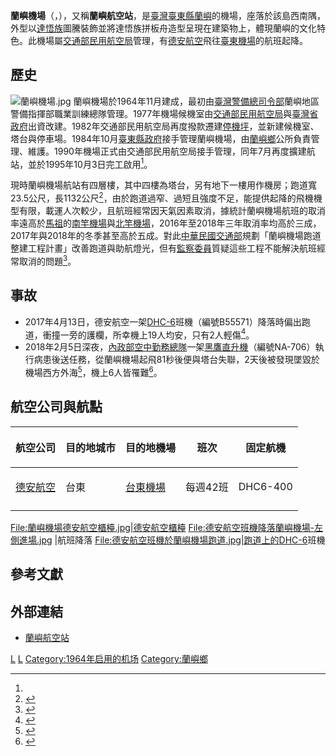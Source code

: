 {{Infobox airport
| name                      = 蘭嶼航空站
| nativename                = {{lang|tao|Seyseykedan No Sikoki No Irala}}<br />{{lang|en|Lanyu Airport}}
| image                     = Lanyu Airport building front 2008.jpg
| image-width               = 280
| caption                   = 
| IATA                      = KYD
| ICAO                      = RCLY
| type                      = 民用
| owner                     =
| operator                  = [[交通部民用航空局|交通部民用航空局]]
| city-served               = [[蘭嶼鄉|蘭嶼鄉]]
| location                  = {{ROC-TW}}[[臺東縣|臺東縣]][[蘭嶼鄉|蘭嶼鄉]]紅頭村漁人151號
| opened                    = {{start date|1964|11}}
| closed                    = <!-- {{end date|YYYY|MM|DD}} -->
| timezone                  = 國家標準時間
| utc                       = UTC+8
| elevation-f               = 44
| coordinates               = {{Coord|22|01|40|N|121|32|05|E|type:airport_region:TW|display=inline,title}}
| latd  =  22 | latm  = 01 | lats  = 40 | latNS  = N
| longd = 121 | longm = 32 | longs = 05 | longEW = E
| website                   = {{URL|http://www.tta.gov.tw/lanyu/index.asp}}
| pushpin_map               = Taiwan
| pushpin_mapsize           = 250
| pushpin_map_caption       = 機場在臺灣的位置
| pushpin_label             = KYD/RCLY
| pushpin_label_position    = left
| r1-number                 = 13/31
| r1-length-m               = 1,132
| r1-surface                = 混凝土
| metric-rwy                = yes
| stat1-header              = 客運量
| stat1-data                = 47,406 人次
| stat2-header              = 貨運量
| stat2-data                = 52.6 公噸
| stat3-header              = 起降架次
| stat3-data                = 2,966 次
| stat-year                 = 2016
| footnotes                 = 參考資料：交通部民用航空局<ref>{{Cite web |url=http://www.caa.gov.tw/APFile/big5/download/ao/1494902577084.pdf |title=民航運輸各機場營運量－按機場分 |accessdate=2017-05-25 |date=2017-05-16 |archive-url=https://web.archive.org/web/20170804175602/http://www.caa.gov.tw/APFile/big5/download/ao/1494902577084.pdf |archive-date=2017-08-04 |dead-url=yes }}</ref>
}}

'''蘭嶼機場'''（{{lang-tao|Seyseykedan No Sikoki No Irala}}，{{airport codes|KYD|RCLY}}），又稱'''蘭嶼航空站'''，是[[臺灣|臺灣]][[臺東縣|臺東縣]][[蘭嶼|蘭嶼]]的機場，座落於該島西南隅，外型以[[達悟族|達悟族]]圖騰裝飾並將達悟族拼板舟造型呈現在建築物上，體現蘭嶼的文化特色。此機場屬[[交通部民用航空局|交通部民用航空局]]管理，有[[德安航空|德安航空]]飛往[[臺東機場|臺東機場]]的航班起降。

== 歷史 ==
[[File:蘭嶼機場.jpg|thumb]]
蘭嶼機場於1964年11月建成，最初由[[臺灣警備總司令部|臺灣警備總司令部]]蘭嶼地區警備指揮部職業訓練總隊管理。1977年機場候機室由[[交通部民用航空局|交通部民用航空局]]與[[臺灣省政府|臺灣省政府]]出資改建。1982年交通部民用航空局再度撥款遷建[[停機坪|停機坪]]，並新建候機室、塔台與停車場。1984年10月[[臺東縣政府|臺東縣政府]]接手管理蘭嶼機場，由[[蘭嶼鄉|蘭嶼鄉]]公所負責管理、維護。1990年機場正式由交通部民用航空局接手管理，同年7月再度擴建航站，並於1995年10月3日完工啟用<ref name=official/>。

現時蘭嶼機場航站有四層樓，其中四樓為塔台，另有地下一樓用作機房；跑道寬23.5公尺，長1132公尺<ref name=official>{{cite web|url=http://www.tta.gov.tw/lanyu/|title=蘭嶼航空站 航站介紹|publisher=蘭嶼航空站|access-date=2011-03-10|archive-date=2021-01-22|archive-url=https://web.archive.org/web/20210122084640/http://www.tta.gov.tw/lanyu/|dead-url=no}}</ref>，由於跑道過窄、過短且強度不足，能提供起降的飛機機型有限，載運人次較少，且航班經常因天氣因素取消，據統計蘭嶼機場航班的取消率遠高於[[馬祖|馬祖]]的[[南竿機場|南竿機場]]與[[北竿機場|北竿機場]]，2016年至2018年三年取消率均高於三成，2017年與2018年的冬季甚至高於五成。對此[[中華民國交通部|中華民國交通部]]規劃「蘭嶼機場跑道整建工程計畫」改善跑道與助航燈光，但有[[監察委員|監察委員]]質疑這些工程不能解決航班經常取消的問題<ref>{{cite news|title=蘭嶼航班取消率遠高馬祖 監委：不符民眾需求|url=https://www.cna.com.tw/news/ahel/201905280177.aspx|publisher=[[中央社|中央社]]|author=盧太城|date=2019-05-28|accessdate=2019-10-26|archive-date=2019-10-26|archive-url=https://web.archive.org/web/20191026092851/https://www.cna.com.tw/news/ahel/201905280177.aspx|dead-url=no}}</ref>。

== 事故==
*2017年4月13日，德安航空一架[[德哈維蘭加拿大DHC-6|DHC-6]]班機（編號B55571）降落時偏出跑道，衝撞一旁的護欄，所幸機上19人均安，只有2人輕傷<ref>{{cite web|url=http://www.taipeitimes.com/News/taiwan/archives/2017/04/14/2003668700|date=2017-04-14|first1=Shelley|last1=Shan|title=Daily Air flight overruns runway on Orchid Island|publisher=[[Taipei_Times|Taipei Times]]|access-date=2019-10-26|archive-date=2019-10-26|archive-url=https://web.archive.org/web/20191026092851/http://www.taipeitimes.com/News/taiwan/archives/2017/04/14/2003668700|dead-url=no}}</ref>。
*2018年2月5日深夜，[[內政部空中勤務總隊|內政部空中勤務總隊]]一架[[黑鷹直升機|黑鷹直升機]]（編號NA-706）執行病患後送任務，從蘭嶼機場起飛81秒後便與塔台失聯，2天後被發現墜毀於機場西方外海<ref>{{Cite news|title=空勤黑鷹直升機蘭嶼空難 運安會：機師訓練不足|url=https://tw.news.yahoo.com/空勤黑鷹直升機蘭嶼空難-運安會-機師訓練不足-101358692.html|publisher=[[中央廣播電台|中央廣播電台]]|author=吳琍君|date=2019-09-24|accessdate=2021-05-15|archive-date=2019-10-26|archive-url=https://web.archive.org/web/20191026092858/https://tw.news.yahoo.com/%E7%A9%BA%E5%8B%A4%E9%BB%91%E9%B7%B9%E7%9B%B4%E5%8D%87%E6%A9%9F%E8%98%AD%E5%B6%BC%E7%A9%BA%E9%9B%A3-%E9%81%8B%E5%AE%89%E6%9C%83-%E6%A9%9F%E5%B8%AB%E8%A8%93%E7%B7%B4%E4%B8%8D%E8%B6%B3-101358692.html|dead-url=no}}</ref>，機上6人皆罹難<ref>{{Cite news|url=https://news.ltn.com.tw/news/life/breakingnews/2609067|author=陳宜加|date=2018-11-11|publisher=[[自由時報|自由時報]]|title=黑鷹墜海前遇亂流 疑操作不當釀6死悲劇|accessdate=2019-10-26|archive-date=2020-09-19|archive-url=https://web.archive.org/web/20200919154817/https://news.ltn.com.tw/news/life/breakingnews/2609067|dead-url=no}}</ref>。

== 航空公司與航點 ==
{|class="wikitable" width="100%" align="center"
!航空公司
!目的地城市
!目的地機場
!班次
!固定航機
|-
|{{flagicon|TWN}} [[德安航空|德安航空]]
|{{flagicon|TWN}} 台東
|[[台東機場|台東機場]]
|align="center"|每週42班
|align="center"|DHC6-400
|-
|}

<gallery mode="packed-overlay">
File:蘭嶼機場德安航空櫃檯.jpg|德安航空櫃檯
File:德安航空班機降落蘭嶼機場-左側進場.jpg |航班降落
File:德安航空班機於蘭嶼機場跑道.jpg|跑道上的[[德哈維蘭加拿大DHC-6|DHC-6]]班機
</gallery>

== 參考文獻 ==
{{reflist|2}}

== 外部連結 ==
{{commons category|Lanyu Airport}}
* [http://www.tta.gov.tw/lanyu/index.asp 蘭嶼航空站] {{Wayback|url=http://www.tta.gov.tw/lanyu/index.asp |date=20210302114110 }}{{zh-tw}}

{{台灣機場}}
{{portalbar|台灣|航空}}

[[Category:台東縣交通|L]]
[[Category:台灣機場|L]]
[[Category:1964年启用的机场|Category:1964年启用的机场]]
[[Category:蘭嶼鄉|Category:蘭嶼鄉]]